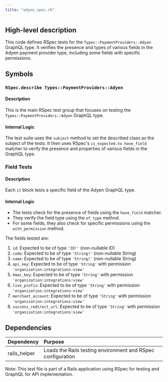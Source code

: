 ```yaml
---
title: "adyen_spec.rb"
---
```


## High-level description
This code defines RSpec tests for the `Types::PaymentProviders::Adyen` GraphQL type. It verifies the presence and types of various fields in the Adyen payment provider type, including some fields with specific permissions.

## Symbols

### `RSpec.describe Types::PaymentProviders::Adyen`
#### Description
This is the main RSpec test group that focuses on testing the `Types::PaymentProviders::Adyen` GraphQL type.

#### Internal Logic
The test suite uses the `subject` method to set the described class as the subject of the tests. It then uses RSpec's `is_expected.to have_field` matcher to verify the presence and properties of various fields in the GraphQL type.

### Field Tests
#### Description
Each `it` block tests a specific field of the Adyen GraphQL type.

#### Internal Logic
- The tests check for the presence of fields using the `have_field` matcher.
- They verify the field type using the `of_type` method.
- For some fields, they also check for specific permissions using the `with_permission` method.

The fields tested are:
1. `id`: Expected to be of type `'ID!'` (non-nullable ID)
2. `code`: Expected to be of type `'String!'` (non-nullable String)
3. `name`: Expected to be of type `'String!'` (non-nullable String)
4. `api_key`: Expected to be of type `'String'` with permission `'organization:integrations:view'`
5. `hmac_key`: Expected to be of type `'String'` with permission `'organization:integrations:view'`
6. `live_prefix`: Expected to be of type `'String'` with permission `'organization:integrations:view'`
7. `merchant_account`: Expected to be of type `'String'` with permission `'organization:integrations:view'`
8. `success_redirect_url`: Expected to be of type `'String'` with permission `'organization:integrations:view'`

## Dependencies
| Dependency | Purpose |
|:-----------|:--------|
| rails_helper | Loads the Rails testing environment and RSpec configuration |

Note: This test file is part of a Rails application using RSpec for testing and GraphQL for API implementation.